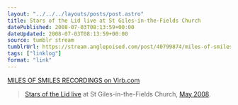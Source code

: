 ```yaml
---
layout: "../../../layouts/posts/post.astro"
title: Stars of the Lid live at St Giles-in-the-Fields Church
datePublished: 2008-07-03T08:13:59+00:00
dateUpdated: 2008-07-03T08:13:59+00:00
source: tumblr stream
tumblrUrl: https://stream.anglepoised.com/post/40799874/miles-of-smiles-recordings-on-virbcom
tags: ["linklog"]
format: "link"
---
```


[MILES OF SMILES RECORDINGS on Virb.com][1]

> [Stars of the Lid live](http://www.virb.com/milesofsmilesrecordings) at St Giles-in-the-Fields Church, [May 2008](http://www.last.fm/event/496149).

[1]: http://www.virb.com/milesofsmilesrecordings
